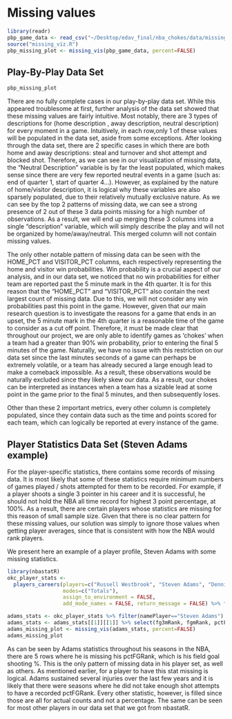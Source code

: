 # Missing values


```r
library(readr)
pbp_game_data <- read_csv("~/Desktop/edav_final/nba_chokes/data/missing_pbp_data.csv")
source("missing_viz.R")
pbp_missing_plot <- missing_vis(pbp_game_data, percent=FALSE)
```

## Play-By-Play Data Set 
```r
pbp_missing_plot
```

There are no fully complete cases in our play-by-play data set. While this appeared troublesome at first, further analysis of the data set showed that these missing values are fairly intuitive. Most notably, there are 3 types of descriptions for (home description , away description, neutral description) for every moment in a game. Intuitively, in each row,only 1 of these values will be populated in the data set, aside from some exceptions. After looking through the data set, there are 2 specific cases in which there are both home and away descriptions: steal and turnover and shot attempt and blocked shot. Therefore, as we can see in our visualization of missing data, the "Neutral Description" variable is by far the least populated, which makes sense since there are very few reported neutral events in a game (such as: end of quarter 1, start of quarter 4...). However, as explained by the nature of home/visitor description, it is logical why these variables are also sparsely populated, due to their relatively mutually exclusive nature. As we can see by the top 2 patterns of missing data, we can see a strong presence of 2 out of these 3 data points missing for a high number of observations. As a result, we will end up merging these 3 columns into a single “description” variable, which will simply describe the play and will not be organized by home/away/neutral. This merged column will not contain missing values. 

The only other notable pattern of missing data can be seen with the HOME_PCT and VISITOR_PCT columns, each respectively representing the home and visitor win probabilities. Win probability is a crucial aspect of our analysis, and in our data set, we noticed that no win probabilities for either team are reported past the 5 minute mark in the 4th quarter. It is for this reason that the "HOME_PCT" and "VISITOR_PCT" also contain the next largest count of missing data. Due to this, we will not consider any win probabilities past this point in the game. However, given that our main research question is to investigate the reasons for a game that ends in an upset, the 5 minute mark in the 4th quarter is a reasonable time of the game to consider as a cut off point. Therefore, it must be made clear that throughout our project, we are only able to identify games as 'chokes' when a team had a greater than 90% win probability, prior to entering the final 5 minutes of the game. Naturally, we have no issue with this restriction on our data set since the last minutes seconds of a game can perhaps be extremely volatile, or a team has already secured a large enough lead to make a comeback impossible. As a result, these observations would be naturally excluded since they likely skew our data. As a result, our chokes can be interpreted as instances when a team has a sizable lead at some point in the game prior to the final 5 minutes, and then subsequently loses. 


Other than these 2 important metrics, every other column is completely populated, since they contain data such as the time and points scored for each team, which can logically be reported at every instance of the game. 

## Player Statistics Data Set (Steven Adams example)

For the player-specific statistics, there contains some records of missing data. It is most likely that some of these statistics require minimum numbers of games played / shots attempted for them to be recorded. For example, if a player shoots a single 3 pointer in his career and it is successful, he should not hold the NBA all time record for highest 3 point percentage, at 100%. As a result, there are certain players whose statistics are missing for this reason of small sample size. Given that there is no clear pattern for these missing values, our solution was simply to ignore those values when getting player averages, since that is consistent with how the NBA would rank players. 

We present here an example of a player profile, Steven Adams with some missing statistics.

```r
library(nbastatR)
okc_player_stats <- 
  players_careers(players=c("Russell Westbrook", "Steven Adams", "Dennis Schroder", "Paul George", "Shai Gilgeous-Alexander"),
                  modes=c("Totals"), 
                  assign_to_environment = FALSE,
                  add_mode_names = FALSE, return_message = FALSE) %>% filter(nameTable=="SeasonRankingsRegularSeason")

adams_stats <- okc_player_stats %>% filter(namePlayer=="Steven Adams") %>% select(dataTable)
adams_stats <- adams_stats[[1]][[1]] %>% select(fg3mRank, fgmRank, pctFGRank, ptsRank, tovRank, trebRank)
adams_missing_plot <- missing_vis(adams_stats, percent=FALSE)
adams_missing_plot
```

As can be seen by Adams statistics throughout his seasons in the NBA, there are 5 rows where he is missing his pctFGRank, which is his field goal shooting %. This is the only pattern of missing data in his player set, as well as others. As mentioned earlier, for a player to have this stat missing is logical. Adams sustained several injuries over the last few years and it is likely that there were seasons where he did not take enough shot attempts to have a recorded pctFGRank. Every other statistic, however, is filled since those are all for actual counts and not a percentage. The same can be seen for most other players in our data set that we got from nbastatR.

